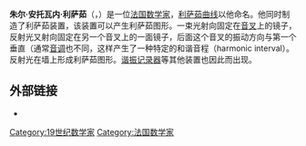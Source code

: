 {{Infobox scientist
| name        = 朱爾·安托瓦內·利薩茹<br>Jules Antoine Lissajous
| image       = Jules Antoine Lissajous.jpeg
| image_size  = 
| caption     = 
| birth_date  = {{Birth date|1822|03|04}}
| birth_place = {{FRA}}[[伊夫林省|伊夫林省]][[凡爾賽_(伊夫林省)|凡爾賽]]
| death_date  = {{Death date and age|1880|06|24|1822|03|04}}
| death_place = {{FRA}}[[孚日省|孚日省]][[普隆比埃萊班|普隆比埃萊班]]
| alma_mater = [[巴黎高等師範學院|巴黎高等師範學院]]
| nationality = {{FRA}}
| fields      = [[數學|數學]]
| known_for   = [[利萨茹曲线|利萨茹曲线]]
}}
'''朱尔·安托瓦内·利萨茹'''（{{lang-fr|Jules Antoine Lissajous}}，{{bd|1822年|3月4日|1880年|6月24日}}）是一位[[法国|法国]][[数学家|数学家]]，[[利萨茹曲线|利萨茹曲线]]以他命名。他同时制造了利萨茹装置，该装置可以产生利萨茹图形。一束光射向固定在[[音叉|音叉]]上的镜子，反射光又射向固定在另一个音叉上的一面镜子，后面这个音叉的振动方向与第一个垂直（通常[[音调|音调]]也不同，这样产生了一种特定的和谐音程（harmonic interval）。反射光在墙上形成利萨茹图形。[[谐振记录器|谐振记录器]]等其他装置也因此而出现。

==外部链接==
*{{MacTutor Biography|id=Lissajous}}

{{Authority control}}
{{DEFAULTSORT:Lissajous, Jules Antoine}}
[[Category:19世纪数学家|Category:19世纪数学家]]
[[Category:法国数学家|Category:法国数学家]]
{{france-bio-stub}}